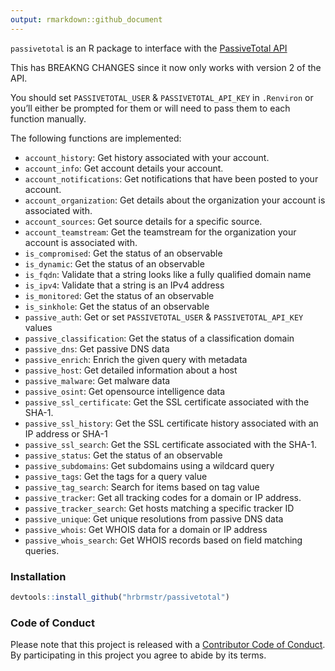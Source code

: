 ```yaml
---
output: rmarkdown::github_document
---
```


`passivetotal` is an R package to interface with the [PassiveTotal API](https://api.passivetotal.org/api/docs/)

This has BREAKNG CHANGES since it now only works with version 2 of the API.

You should set `PASSIVETOTAL_USER` & `PASSIVETOTAL_API_KEY` in `.Renviron` or you'll either be prompted for them or will need to pass them to each function manually.

The following functions are implemented:

- `account_history`: Get history associated with your account.
- `account_info`: Get account details your account.
- `account_notifications`: Get notifications that have been posted to your account.
- `account_organization`: Get details about the organization your account is associated with.
- `account_sources`: Get source details for a specific source.
- `account_teamstream`: Get the teamstream for the organization your account is associated with.
- `is_compromised`: Get the status of an observable
- `is_dynamic`: Get the status of an observable
- `is_fqdn`: Validate that a string looks like a fully qualified domain name
- `is_ipv4`: Validate that a string is an IPv4 address
- `is_monitored`: Get the status of an observable
- `is_sinkhole`: Get the status of an observable
- `passive_auth`: Get or set `PASSIVETOTAL_USER` & `PASSIVETOTAL_API_KEY` values
- `passive_classification`: Get the status of a classification domain
- `passive_dns`: Get passive DNS data
- `passive_enrich`: Enrich the given query with metadata
- `passive_host`: Get detailed information about a host
- `passive_malware`: Get malware data
- `passive_osint`: Get opensource intelligence data
- `passive_ssl_certificate`: Get the SSL certificate associated with the SHA-1.
- `passive_ssl_history`: Get the SSL certificate history associated with an IP address or SHA-1
- `passive_ssl_search`: Get the SSL certificate associated with the SHA-1.
- `passive_status`: Get the status of an observable
- `passive_subdomains`: Get subdomains using a wildcard query
- `passive_tags`: Get the tags for a query value
- `passive_tag_search`: Search for items based on tag value
- `passive_tracker`: Get all tracking codes for a domain or IP address.
- `passive_tracker_search`: Get hosts matching a specific tracker ID
- `passive_unique`: Get unique resolutions from passive DNS data
- `passive_whois`: Get WHOIS data for a domain or IP address
- `passive_whois_search`: Get WHOIS records based on field matching queries.

### Installation

```r
devtools::install_github("hrbrmstr/passivetotal")
```

### Code of Conduct

Please note that this project is released with a [Contributor Code of Conduct](CONDUCT.md). By participating in this project you agree to abide by its terms.
